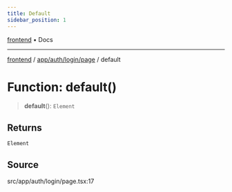 ```yaml
---
title: Default
sidebar_position: 1
---
```


[frontend](../../../../..) • Docs

***

[frontend](../../../../..) / [app/auth/login/page](..) / default

# Function: default()

> **default**(): `Element`

## Returns

`Element`

## Source

src/app/auth/login/page.tsx:17
